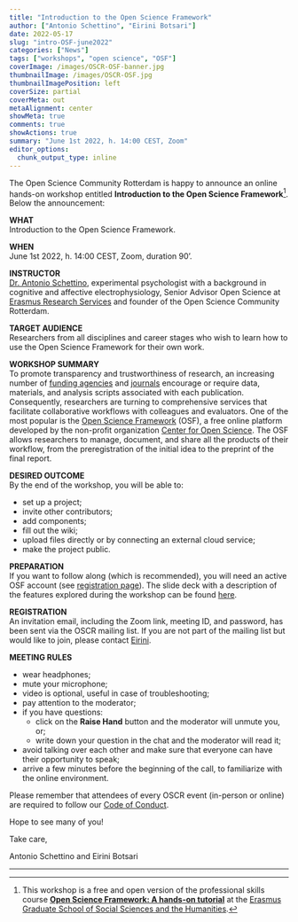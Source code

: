 ```yaml
---
title: "Introduction to the Open Science Framework"
author: ["Antonio Schettino", "Eirini Botsari"]
date: 2022-05-17
slug: "intro-OSF-june2022"
categories: ["News"]
tags: ["workshops", "open science", "OSF"]
coverImage: /images/OSCR-OSF-banner.jpg
thumbnailImage: /images/OSCR-OSF.jpg
thumbnailImagePosition: left
coverSize: partial
coverMeta: out
metaAlignment: center
showMeta: true
comments: true
showActions: true
summary: "June 1st 2022, h. 14:00 CEST, Zoom"
editor_options: 
  chunk_output_type: inline
---
```


The Open Science Community Rotterdam is happy to announce an online hands-on workshop entitled **Introduction to the Open Science Framework**[^1]. Below the announcement:

**WHAT**   
Introduction to the Open Science Framework.

**WHEN**   
June 1st 2022, h. 14:00 CEST, Zoom, duration 90'.

**INSTRUCTOR**   
[Dr. Antonio Schettino](https://antonio-schettino.com/), experimental psychologist with a background in cognitive and affective electrophysiology, Senior Advisor Open Science at [Erasmus Research Services](https://www.eur.nl/en/research/research-services) and founder of the Open Science Community Rotterdam.

**TARGET AUDIENCE**   
Researchers from all disciplines and career stages who wish to learn how to use the Open Science Framework for their own work.

**WORKSHOP SUMMARY**   
To promote transparency and trustworthiness of research, an increasing number of [funding agencies](https://www.nwo.nl/en/research-data-management) and [journals](https://doi.org/10.1126/science.aab2374) encourage or require data, materials, and analysis scripts associated with each publication. Consequently, researchers are turning to comprehensive services that facilitate collaborative workflows with colleagues and evaluators. One of the most popular is the [Open Science Framework](https://osf.io/) (OSF), a free online platform developed by the non-profit organization [Center for Open Science](https://www.cos.io/). The OSF allows researchers to manage, document, and share all the products of their workflow, from the preregistration of the initial idea to the preprint of the final report.

**DESIRED OUTCOME**   
By the end of the workshop, you will be able to:

- set up a project;
- invite other contributors;
- add components;
- fill out the wiki;
- upload files directly or by connecting an external cloud service;
- make the project public.

**PREPARATION**   
If you want to follow along (which is recommended), you will need an active OSF account (see [registration page](https://osf.io/register?campaign=&next=https%3A%2F%2Fosf.io%2F&view_only=)). The slide deck with a description of the features explored during the workshop can be found [here](https://osf.io/b2c7a/).

**REGISTRATION**   
An invitation email, including the Zoom link, meeting ID, and password, has been sent via the OSCR mailing list. If you are not part of the mailing list but would like to join, please contact [Eirini](mailto:eirini.botsari@eur.nl).

**MEETING RULES**   

* wear headphones;
* mute your microphone;
* video is optional, useful in case of troubleshooting;
* pay attention to the moderator;
* if you have questions:
  * click on the **Raise Hand** button and the moderator will unmute you, or;
  * write down your question in the chat and the moderator will read it;
* avoid talking over each other and make sure that everyone can have their opportunity to speak;
* arrive a few minutes before the beginning of the call, to familiarize with the online environment.

Please remember that attendees of every OSCR event (in-person or online) are required to follow our [Code of Conduct](https://www.openscience-rotterdam.com/coc/).

Hope to see many of you!

Take care,

Antonio Schettino and Eirini Botsari

***

[^1]: This workshop is a free and open version of the professional skills course [**Open Science Framework: A hands-on tutorial**](https://www.egsh.eur.nl/doctoral-education/phd-course-guide/open-science-framework/) at the [Erasmus Graduate School of Social Sciences and the Humanities](https://www.egsh.eur.nl).


